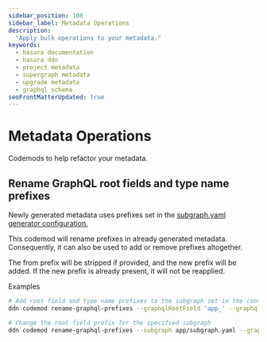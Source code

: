 ```yaml
---
sidebar_position: 100
sidebar_label: Metadata Operations
description:
  "Apply bulk operations to your metadata."
keywords:
  - hasura documentation
  - hasura ddn
  - project metadata
  - supergraph metadata
  - upgrade metadata
  - graphql schema
seoFrontMatterUpdated: true
---
```


# Metadata Operations

Codemods to help refactor your metadata.

## Rename GraphQL root fields and type name prefixes

Newly generated metadata uses prefixes set in the [subgraph.yaml generator configuration.](/supergraph-modeling/build-configs#subgraph-subgraphgeneratorconfig)

This codemod will rename prefixes in already generated metadata. Consequently, it can also be used to add or remove prefixes altogether.

The from prefix will be stripped if provided, and the new prefix will be added. If the new prefix is already present, it will not be reapplied.

Examples

```bash
# Add root field and type name prefixes to the subgraph set in the context
ddn codemod rename-graphql-prefixes --graphqlRootField 'app_' --graphqlTypeName 'App_'

# Change the root field prefix for the specified subgraph
ddn codemod rename-graphql-prefixes --subgraph app/subgraph.yaml --graphqlRootField 'foo_' --fromGraphqlRootField 'app_'
```